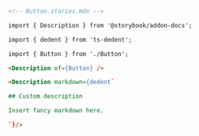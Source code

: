 ```md
<!-- Button.stories.mdx -->

import { Description } from '@storybook/addon-docs';

import { dedent } from 'ts-dedent';

import { Button } from './Button';

<Description of={Button} />

<Description markdown={dedent`

## Custom description

Insert fancy markdown here.

`}/>
```
